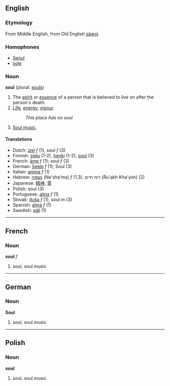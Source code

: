 ==English==
===Etymology===
From Middle English, from Old English [[sawol|sāwol]].
===Homophones===
*[[Seoul]]
*[[sole]]

===Noun===
'''soul''' (plural: [[souls]])

# The [[spirit]] or [[essence]] of a person that is believed to live on after the person's death.
# [[Life]], [[energy]], [[vigour]].
#:''This place has no soul''
# [[Soul music]].

====Translations====
*Dutch: [[ziel]] ''f'' (1), soul ''f'' (3)
*Finnish: [[sielu]] (1-2), [[henki]] (1-2), [[soul]] (3)
*French: [[âme]] ''f'' (1); soul ''f'' (3)
*German: [[Seele]] ''f'' (1); Soul (3)
*Italian: [[anima]] ''f'' (1)
*Hebrew: [[נשמה]] (Ne'sha'ma) ''f'' (1,3), רוח חיים (Ru'akh Kha'yim) (2)
*Japanese: [[精神]], [[霊]]
*Polish: soul (3)
*Portuguese: [[alma]] ''f'' (1)
*Slovak: [[duša]] ''f'' (1), soul ''m'' (3)
*Spanish: [[alma]] ''f'' (1)
*Swedish: [[själ]] (1)

----

==French==
===Noun===
'''soul''' ''f''

#soul, soul music

----

==German==
===Noun===
'''Soul'''

#soul, soul music

----

==Polish==
===Noun===
'''soul'''

#soul, soul music